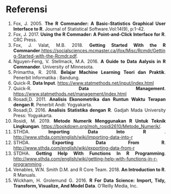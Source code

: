 # Referensi {-}


<style>
body{
text-align: justify}
</style>

1. Fox, J. 2005. **The R Commander: A Basic-Statistics Graphical User Interface to R**. Journal of Statistical Software.Vol:14(9), p:1-42.
2. Fox, J. 2017. **Using the R Commader: A Point-and-Click Interface for R**. CRC Press.
3. Fox, J. Valat, M.B. 2018. **Getting Started With the R Commander**.<https://socialsciences.mcmaster.ca/jfox/Misc/Rcmdr/Getting-Started-with-the-Rcmdr.pdf>.
4. Nguyen-Feng, V. Stellmack, M.A. 2016. **A Guide to Data Aalysis in R Commander**. University of Minnesota.
5. Primartha, R. 2018. **Belajar Machine Learning Teori dan Praktik**. Penerbit Informatika : Bandung.
6. Quick-R. **Data Input**. <https://www.statmethods.net/input/index.html>
7. Quick-R. **Data Management**. <https://www.statmethods.net/management/index.html>
8. Rosadi,D. 2011. **Analisis Ekonometrika dan Runtun Waktu Terapan dengan R**. Penerbit Andi: Yogyakarta.
9. Rosadi,D. 2016. **Analisis Statistika dengan R**. Gadjah Mada University Press: Yogyakarta.
10. Rosidi, M. 2019. **Metode Numerik Menggunakan R Untuk Teknik Lingkungan**. <https://bookdown.org/moh_rosidi2610/Metode_Numerik/>.
11. STHDA. **Importing Data Into R **. <http://www.sthda.com/english/wiki/importing-data-into-r>
12. STHDA. **Exporting Data From R**. <http://www.sthda.com/english/wiki/exporting-data-from-r>
13. STDHA. **Getting Help With Functions In R Programming**. <http://www.sthda.com/english/wiki/getting-help-with-functions-in-r-programming> .
14. Venables, W.N. Smith D.M. and R Core Team. 2018. **An Introduction to R**. R Manuals.
15. Wickham, H. Grolemund G. 2016. **R For Data Science: Import, Tidy, Transform, Visualize, And Model Data**. O'Reilly Media, Inc.


